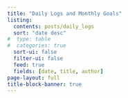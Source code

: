 ```yaml
---
title: "Daily Logs and Monthly Goals"
listing:
  contents: posts/daily_logs
  sort: "date desc"
#  type: table
#  categories: true
  sort-ui: false
  filter-ui: false
  feed: true
  fields: [date, title, author]
page-layout: full
title-block-banner: true
---
```

